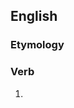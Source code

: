 ==English==

===Etymology===
{{suffix|abound|eth}}

===Verb===
{{en-verb form}}

# {{archaic third-person singular of|abound}}

{{count page|[[Wiktionary:Page count]]}}